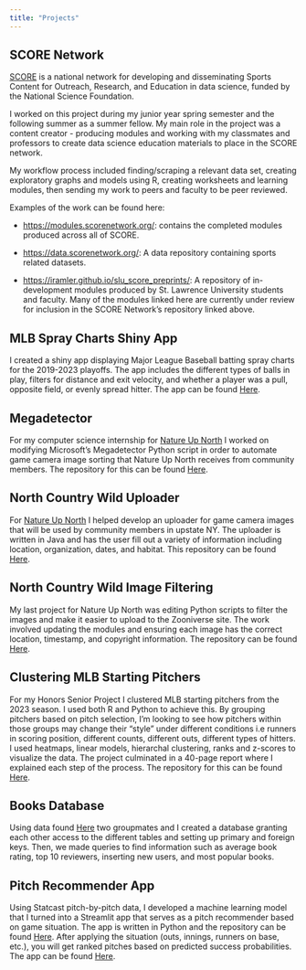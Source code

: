 ```yaml
---
title: "Projects"
---
```


## SCORE Network

[SCORE](https://scorenetwork.org/index.html){target="_blank"} is a national network for developing and disseminating Sports Content for Outreach, Research, and Education in data science, funded by the National Science Foundation.

I worked on this project during my junior year spring semester and the following summer as a summer fellow. My main role in the project was a content creator - producing modules and working with my classmates and professors to create data science education materials to place in the SCORE network.

My workflow process included finding/scraping a relevant data set, creating exploratory graphs and models using R, creating worksheets and learning modules, then sending my work to peers and faculty to be peer reviewed.

Examples of the work can be found here:

- [https://modules.scorenetwork.org/](https://modules.scorenetwork.org/){target="_blank"}: contains the completed modules produced across all of SCORE.
    
- [https://data.scorenetwork.org/](https://data.scorenetwork.org/){target="_blank"}: A data repository containing sports related datasets.

- [https://iramler.github.io/slu_score_preprints/](https://iramler.github.io/slu_score_preprints/){target="_blank"}: A repository of in-development modules produced by St. Lawrence University students and faculty. Many of the modules linked here are currently under review for inclusion in the SCORE Network's repository linked above.

## MLB Spray Charts Shiny App

I created a shiny app displaying Major League Baseball batting spray charts for the 2019-2023 playoffs. The app includes the different types of balls in play, filters for distance and exit velocity, and whether a player was a pull, opposite field, or evenly spread hitter. The app can be found [Here](https://bkaradenes.shinyapps.io/Batting/){target="_blank"}.

## Megadetector

For my computer science internship for [Nature Up North](https://www.natureupnorth.org/){target="_blank"} I worked on modifying Microsoft's Megadetector Python script in order to automate game camera image sorting that Nature Up North receives from community members. The repository for this can be found [Here](https://github.com/NatureUpNorth/MegaDetector){target="_blank"}.

## North Country Wild Uploader

For [Nature Up North](https://www.natureupnorth.org/){target="_blank"} I helped develop an uploader for game camera images that will be used by community members in upstate NY. The uploader is written in Java and has the user fill out a variety of information including location, organization, dates, and habitat. This repository can be found [Here](https://github.com/NatureUpNorth/NCW-Uploader){target="_blank"}.

## North Country Wild Image Filtering

My last project for Nature Up North was editing Python scripts to filter the images and make it easier to upload to the Zooniverse site. The work involved updating the modules and ensuring each image has the correct location, timestamp, and copyright information. The repository can be found [Here](https://github.com/NatureUpNorth/North-Country-Wild/tree/main){target="_blank"}.

## Clustering MLB Starting Pitchers

For my Honors Senior Project I clustered MLB starting pitchers from the 2023 season. I used both R and Python to achieve this. By grouping pitchers based on pitch selection, I'm looking to see how pitchers within those groups may change their "style" under different conditions i.e runners in scoring position, different counts, different outs, different types of hitters. I used heatmaps, linear models, hierarchal clustering, ranks and z-scores to visualize the data. The project culminated in a 40-page report where I explained each step of the process. The repository for this can be found [Here](https://github.com/bkaradenes25/SYE){target="_blank"}.

## Books Database

Using data found [Here](https://www.kaggle.com/datasets/saurabhbagchi/books-dataset){target="_blank"} two groupmates and I created a database granting each other access to the different tables and setting up primary and foreign keys. Then, we made queries to find information such as average book rating, top 10 reviewers, inserting new users, and most popular books.

## Pitch Recommender App

Using Statcast pitch-by-pitch data, I developed a machine learning model that I turned into a Streamlit app that serves as a pitch recommender based on game situation. The app is written in Python and the repository can be found [Here](https://github.com/bkaradenes25/pitch-recommender){target="_blank"}. After applying the situation (outs, innings, runners on base, etc.), you will get ranked pitches based on predicted success probabilities. The app can be found [Here](https://pitchrecommender.streamlit.app/){target="_blank"}.

